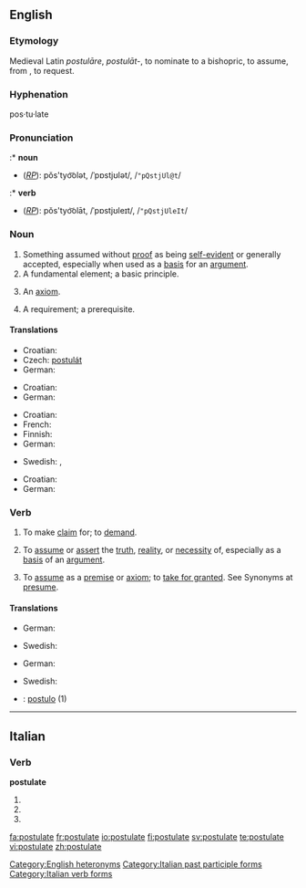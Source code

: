 {{webster}}
==English==
{{wikipedia}}

===Etymology===
Medieval Latin ''postulāre'', ''postulāt-'', to nominate to a bishopric, to assume, from {{L.}}, to request.

===Hyphenation===
pos·tu·late

===Pronunciation===
:* '''noun'''
* (''[[RP]]''): pŏs'tyo͝olət, /ˈpɒstjʊlət/, /<tt>"pQstjUl@t</tt>/
:* '''verb'''
* (''[[RP]]''): pŏs'tyo͝olāt, /ˈpɒstjʊleɪt/, /<tt>"pQstjUleIt</tt>/

===Noun===
{{en-noun}}

# Something assumed without [[proof]] as being [[self-evident]] or generally accepted, especially when used as a [[basis]] for an [[argument]].
# A fundamental element; a basic principle.
# {{logic}} An [[axiom]].
# A requirement; a prerequisite.

====Translations====

{{trans-top|something assumed without proof as being self-evident or generally accepted}}
* Croatian: {{t-|hr|postulat|m}}
* Czech: [[postulát]] {{m}}
* German: {{t+|de|Postulat|n}}
{{trans-mid}}
{{trans-bottom}}

{{trans-top|fundamental element; basic principle}}
* Croatian: {{t-|hr|postulat|m}}
* German: {{t+|de|Postulat|n}}
{{trans-mid}}
{{trans-bottom}}

{{trans-top|logic: an axiom}}
* Croatian: {{t-|hr|postulat|m}}
* French: {{t+|fr|postulat|m}}
* Finnish: {{t-|fi|oletus}}
* German: {{t+|de|Postulat|n}}
{{trans-mid}}
* Swedish: {{t-|sv|postulat}}, {{t+|sv|axiom}}
{{trans-bottom}}

{{trans-top|requirement, prerequisite}}
* Croatian: {{t-|hr|postulat|m}}
* German: {{t+|de|Voraussetzung|f}}
{{trans-mid}}
{{trans-bottom}}

===Verb===
{{en-verb|postulat|ing}}

# {{transitive}} To make [[claim]] for; to [[demand]].
# {{transitive}} To [[assume]] or [[assert]] the [[truth]], [[reality]], or [[necessity]] of, especially as a [[basis]] of an [[argument]].
# {{transitive}} To [[assume]] as a [[premise]] or [[axiom]]; to [[take for granted]]. See Synonyms at [[presume]].

====Translations====
{{trans-top|To demand}}
{{trans-mid}}
{{trans-bottom}}

{{trans-top|To assume or assert the truth, reality or necessity of}}
* German: {{t+|de|postulieren}}
{{trans-mid}}
* Swedish: {{t+|sv|postulera}}
{{trans-bottom}}

{{trans-top|To assume as a premise}}
* German: {{t+|de|postulieren}}
{{trans-mid}}
* Swedish: {{t+|sv|förutsätta}}
{{trans-bottom}}

<!--Remove this section once all of the translations below have been moved into the tables above.-->
{{checktrans-top}}
* {{ttbc|Latin}}: [[postulo]] (1)
{{trans-bottom}}

[[Category:English heteronyms]]

----

==Italian==

===Verb===
'''postulate'''

# {{form of|[[second-person|Second-person]] [[plural]] [[present tense]]|[[postulare#Italian|postulare]]|lang=Italian}}
# {{form of|Second-person plural [[imperative]]|postulare#Italian|postulare|lang=Italian}}
# {{form of|[[feminine|Feminine]] plural|[[postulato]]}}

[[Category:Italian past participle forms]]
[[Category:Italian verb forms]]

[[fa:postulate]]
[[fr:postulate]]
[[io:postulate]]
[[fi:postulate]]
[[sv:postulate]]
[[te:postulate]]
[[vi:postulate]]
[[zh:postulate]]